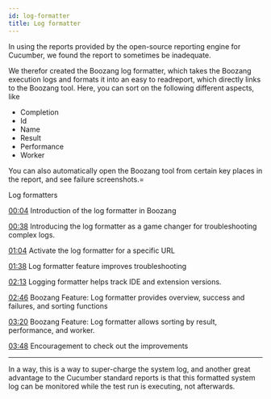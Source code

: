 ```yaml
---
id: log-formatter
title: Log formatter
---
```



In using the reports provided by the open-source reporting engine for Cucumber, we found the report to sometimes be inadequate.

We therefor created the Boozang log formatter, which takes the Boozang execution logs and formats it into an easy to readreport, 
which directly links to the Boozang tool. Here, you can sort on the following different aspects, like

- Completion
- Id
- Name
- Result
- Performance
- Worker

You can also automatically open the Boozang tool from certain key places in the report, and see failure screenshots.=

<YouTubeEmbed embedId="YYi0thrp8Fc">Log formatters</YouTubeEmbed>

[00:04](https://www.youtube.com/watch?v=YYi0thrp8Fc&t=4) Introduction of the log formatter in Boozang

[00:38](https://www.youtube.com/watch?v=YYi0thrp8Fc&t=38) Introducing the log formatter as a game changer for troubleshooting complex logs.

[01:04](https://www.youtube.com/watch?v=YYi0thrp8Fc&t=64) Activate the log formatter for a specific URL

[01:38](https://www.youtube.com/watch?v=YYi0thrp8Fc&t=98) Log formatter feature improves troubleshooting

[02:13](https://www.youtube.com/watch?v=YYi0thrp8Fc&t=133) Logging formatter helps track IDE and extension versions.

[02:46](https://www.youtube.com/watch?v=YYi0thrp8Fc&t=166) Boozang Feature: Log formatter provides overview, success and failures, and sorting functions

[03:20](https://www.youtube.com/watch?v=YYi0thrp8Fc&t=200) Boozang Feature: Log formatter allows sorting by result, performance, and worker.

[03:48](https://www.youtube.com/watch?v=YYi0thrp8Fc&t=228) Encouragement to check out the improvements

-------------------

In a way, this is a way to super-charge the system log, and another great advantage to the Cucumber standard reports is that
this formatted system log can be monitored while the test run is executing, not afterwards.